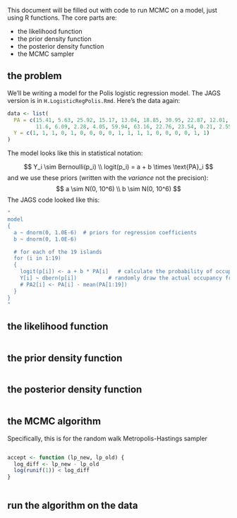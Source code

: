 This document will be filled out with code to run MCMC on a model, just using R functions. The core parts are:

 * the likelihood function
 * the prior density function
 * the posterior density function
 * the MCMC sampler

## the problem

We'll be writing a model for the Polis logistic regression model. The JAGS version is in `H.LogisticRegPolis.Rmd`. Here's the data again:

```r
data <- list(
  PA = c(15.41, 5.63, 25.92, 15.17, 13.04, 18.85, 30.95, 22.87, 12.01, 
         11.6, 6.09, 2.28, 4.05, 59.94, 63.16, 22.76, 23.54, 0.21, 2.55),
  Y = c(1, 1, 1, 0, 1, 0, 0, 0, 0, 1, 1, 1, 1, 0, 0, 0, 0, 1, 1)
)
```

The model looks like this in statistical notation:

$$
Y_i \sim Bernoulli(p_i) \\ 
logit(p_i) = a + b  \times \text{PA}_i
$$
and we use these priors (written with the *variance* not the precision):
$$
a \sim N(0, 10^6) \\ 
b \sim N(0, 10^6)
$$
The JAGS code looked like this:
```r
"
model
{
  a ~ dnorm(0, 1.0E-6)  # priors for regression coefficients
  b ~ dnorm(0, 1.0E-6)

  # for each of the 19 islands
  for (i in 1:19)
  {
    logit(p[i]) <- a + b * PA[i]   # calculate the probability of occupancy
    Y[i] ~ dbern(p[i])          # randomly draw the actual occupancy from a Bernoulli distribution
    # PA2[i] <- PA[i] - mean(PA[1:19])
  }
}
"
```

## the likelihood function

```r

```

## the prior density function

```r

```

## the posterior density function

```r

```

## the MCMC algorithm

Specifically, this is for the random walk Metropolis-Hastings sampler

```r

```


```r
accept <- function (lp_new, lp_old) {
  log_diff <- lp_new - lp_old
  log(runif(1)) < log_diff
}
```

```r

```

## run the algorithm on the data

```r

```


